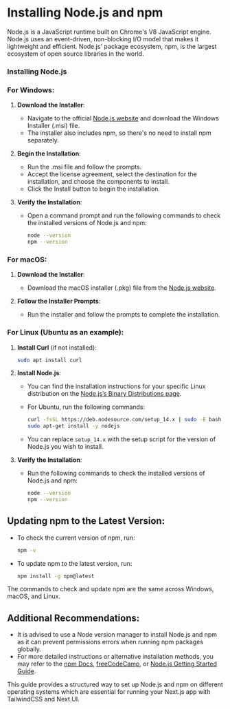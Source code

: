 # Installing Node.js and npm

Node.js is a JavaScript runtime built on Chrome's V8 JavaScript engine. Node.js uses an event-driven, non-blocking I/O model that makes it lightweight and efficient. Node.js' package ecosystem, npm, is the largest ecosystem of open source libraries in the world.

### Installing Node.js

### For Windows:

1. **Download the Installer**:
   - Navigate to the official [Node.js website](https://nodejs.org/) and download the Windows Installer (.msi) file.
   - The installer also includes npm, so there's no need to install npm separately.

2. **Begin the Installation**:
   - Run the .msi file and follow the prompts.
   - Accept the license agreement, select the destination for the installation, and choose the components to install.
   - Click the Install button to begin the installation.

3. **Verify the Installation**:
   - Open a command prompt and run the following commands to check the installed versions of Node.js and npm:

     ```bash
     node --version
     npm --version
     ```

### For macOS:

1. **Download the Installer**:
   - Download the macOS installer (.pkg) file from the [Node.js website](https://nodejs.org/).

2. **Follow the Installer Prompts**:
   - Run the installer and follow the prompts to complete the installation.

### For Linux (Ubuntu as an example):

1. **Install Curl** (if not installed):

   ```bash
   sudo apt install curl
   ```
   
2. **Install Node.js**:
   - You can find the installation instructions for your specific Linux distribution on the [Node.js’s Binary Distributions page](https://github.com/nodesource/distributions).
   - For Ubuntu, run the following commands:

     ```bash
     curl -fsSL https://deb.nodesource.com/setup_14.x | sudo -E bash -
     sudo apt-get install -y nodejs
     ```
   - You can replace `setup_14.x` with the setup script for the version of Node.js you wish to install.

3. **Verify the Installation**:
   - Run the following commands to check the installed versions of Node.js and npm:

     ```bash
     node --version
     npm --version
     ```

## Updating npm to the Latest Version:

- To check the current version of npm, run:

  ```bash
  npm -v
  ```
  
- To update npm to the latest version, run:

  ```bash
  npm install -g npm@latest
  ```
The commands to check and update npm are the same across Windows, macOS, and Linux.

## Additional Recommendations:

- It is advised to use a Node version manager to install Node.js and npm as it can prevent permissions errors when running npm packages globally.
- For more detailed instructions or alternative installation methods, you may refer to the [npm Docs](https://docs.npmjs.com/downloading-and-installing-node-js-and-npm), [freeCodeCamp](https://www.freecodecamp.org/news/how-to-install-node-js-and-npm-on-windows/), or [Node.js Getting Started Guide](https://nodejs.org/en/docs/guides/).

This guide provides a structured way to set up Node.js and npm on different operating systems which are essential for running your Next.js app with TailwindCSS and Next.UI.


